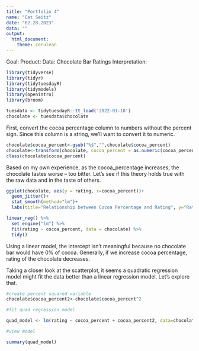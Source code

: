 ```yaml
---
title: "Portfolio 4"
name: "Cat Seitz"
date: "02.28.2023"
data: ""
output: 
  html_document: 
    theme: cerulean
---
```



Goal: 
Product: 
Data: Chocolate Bar Ratings
Interpretation: 


```r
library(tidyverse) 
library(tidyr)
library(tidytuesdayR)
library(tidymodels)
library(openintro)
library(broom)
```


```r

tuesdata <- tidytuesdayR::tt_load('2022-01-18')
chocolate <- tuesdata$chocolate

```

First, convert the cocoa percentage column to numbers without the percent sign. Since this column is a string, we'll want to convert it to numeric. 

```r

chocolate$cocoa_percent<-gsub("%$","",chocolate$cocoa_percent)
chocolate<-transform(chocolate, cocoa_percent = as.numeric(cocoa_percent))
class(chocolate$cocoa_percent)

```

Based on my own experience, as the cocoa_percentage increases, the chocolate tastes worse -- too bitter. Let's see if this theory holds true with the raw data and in the taste of others. 


```r


ggplot(chocolate, aes(y = rating, x=cocoa_percent))+
  geom_jitter()+
  stat_smooth(method="lm")+
  labs(title="Relationship between Cocoa Percentage and Rating", y="Rating", x="Cocoa Percentage")


```

```r

linear_reg() %>%
  set_engine("lm") %>%
  fit(rating ~ cocoa_percent, data = chocolate) %>%
  tidy()

```

Using a linear model, the intercept isn't meaningful because no chocolate bar would have 0% of cocoa. Generally, if we increase cocoa percentage, rating of the chocolate decreases.


Taking a closer look at the scatterplot, it seems a quadratic regression model might fit the data better than a linear regression model. Let's explore that. 


```r

#create percent squared variable
chocolate$cocoa_percent2<-chocolate$cocoa_percent^2

#fit quad regression model

quad_model <- lm(rating ~ cocoa_percent + cocoa_percent2, data=chocolate)

#view model

summary(quad_model)



```








































